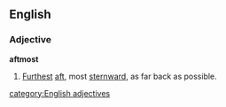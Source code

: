 ==English==

===Adjective===
'''aftmost'''

#[[furthest|Furthest]] [[aft]], most [[sternward]], as far back as possible.


[[category:English adjectives]]
